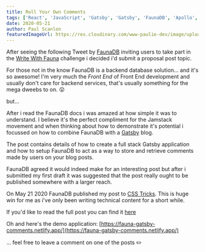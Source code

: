```yaml
---
title: Roll Your Own Comments
tags: ['React', 'JavaScript', 'Gatsby', 'Gatsby', 'FaunaDB', 'Apollo', 'GraphQL', 'Netlify']
date: 2020-05-21
author: Paul Scanlon
featuredImageUrl: https://res.cloudinary.com/www-paulie-dev/image/upload/v1595915586/paulie.dev/2020/05/roll-your-own-comments_znplo2.jpg
---
```


After seeing the following Tweet by [FaunaDB](https://fauna.com/) inviting users to take part in the
[Write With Fauna](https://fauna.com/blog/write-with-fauna-calling-all-Jamstack-enthusiasts) challenge i decided i'd
submit a proposal post topic.

<Tweet tweetLink="fauna/status/1247796436277719041" />

For those not in the know FaunaDB is a backend database solution... and it's so awesome! I'm very much the _Front End_
of Front End development and usually don't care for backend services, that's usually something for the mega dweebs to
on. 😲

but...

After i read the FaunaDB docs i was amazed at how simple it was to understand. I believe it's the perfect compliment for
the Jamstack movement and when thinking about how to demonstrate it's potential i focussed on how to combine FaunaDB
with a [Gatsby](https://www.gatsbyjs.org/) blog.

The post contains details of how to create a full stack Gatsby application and how to setup FaunaDB to act as a way to
store and retrieve comments made by users on your blog posts.

FaunaDB agreed it would indeed make for an interesting post but after i submitted my first draft it was suggested that
the post really ought to be published somewhere with a larger reach.

On May 21 2020 FaunaDB published my post to
[CSS Tricks](https://css-tricks.com/roll-your-own-comments-with-gatsby-and-faunadb/). This is huge win for me as i've
only been writing technical content for a short while.

If you'd like to read the full post you can find it
[here](https://css-tricks.com/roll-your-own-comments-with-gatsby-and-faunadb/)

Oh and here's the demo application:
[https://fauna-gatsby-comments.netlify.app/](https://fauna-gatsby-comments.netlify.app/)

... feel free to leave a comment on one of the posts ✏️
